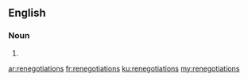 ==English==

===Noun===
{{head|en|noun plural form}}

# {{plural of|renegotiation|lang=en}}

[[ar:renegotiations]]
[[fr:renegotiations]]
[[ku:renegotiations]]
[[my:renegotiations]]